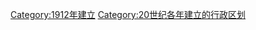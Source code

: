 {{Cat topic in year| topic=建立的行政区划|year=1912}}
[[Category:1912年建立|Category:1912年建立]]
[[Category:20世纪各年建立的行政区划|Category:20世纪各年建立的行政区划]]